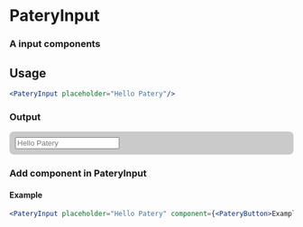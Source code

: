 
# PateryInput
### A input components
## Usage
```jsx
<PateryInput placeholder="Hello Patery"/>
```
### Output

<div style="background: rgb(202,202,202); padding: 10px; border-radius: 8px;">
  <input placeholder="Hello Patery"/>
</div>

### Add component in PateryInput

#### Example

```jsx
<PateryInput placeholder="Hello Patery" component={<PateryButton>Example</PateryButton>}/>
```